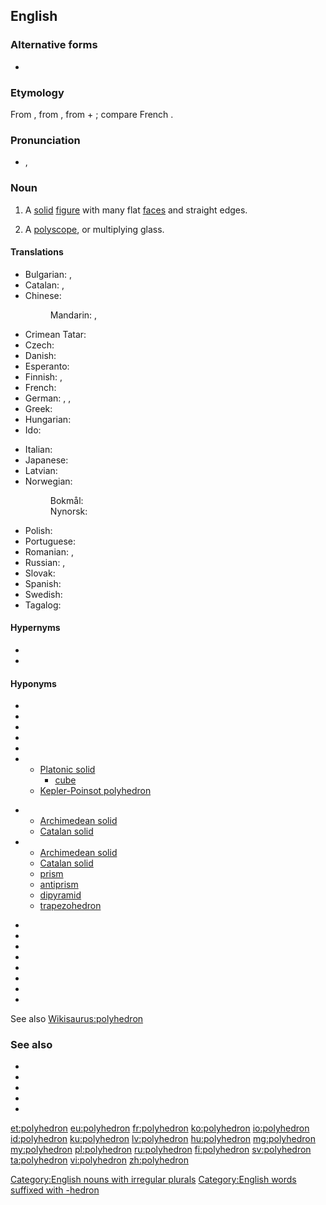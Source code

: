 ==English==
{{wikipedia}}

===Alternative forms===
* {{l|en|polyedron}}

===Etymology===
From {{etyl|NL.|en}}, from {{etyl|grc|en}} {{m|grc|πολύεδρον}}, from {{m|grc|πολύς||many}} + {{m|grc|ἕδρα||seat}}; compare French {{m|fr|polyèdre}}.

===Pronunciation===
* {{a|UK}} {{enPR|pŏlēhē'drən}}, {{IPA|/pɒliˈhiːdrən/|lang=en}}

===Noun===
{{en-noun|polyhedra|polyhedrons}}

# {{lb|en|geometry}} A [[solid]] [[figure]] with many flat [[face]]s and straight edges.
# {{lb|en|optics}} A [[polyscope]], or multiplying glass.

====Translations====
{{trans-top|geometry: solid figure}}
* Bulgarian: {{t+|bg|полиедър|m}}, {{t+|bg|многостен|m}}
* Catalan: {{t|ca|poliedre|m}}, {{t|ca|políedre|m}}
* Chinese:
*: Mandarin: {{t+|cmn|多面體|sc=Hani}}, {{t+|cmn|多面体|tr=duōmiàntǐ|sc=Hani}}
* Crimean Tatar: {{t|crh|çoqhanelik}}
* Czech: {{t|cs|mnohostěn|m}}
* Danish: {{t|da|polyeder|n}}
* Esperanto: {{t|eo|pluredro}}
* Finnish: {{t+|fi|monitahokas}}, {{t+|fi|polyedri}}
* French: {{t+|fr|polyèdre|m}}
* German: {{t+|de|Polyeder|n}}, {{t+|de|Vielflach|n}}, {{t+|de|Vielflächner|m}}
* Greek: {{t|el|πολύεδρον|n}}
* Hungarian: {{t+|hu|poliéder}}
* Ido: {{t+|io|poliedro}}
{{trans-mid}}
* Italian: {{t+|it|poliedro}}
* Japanese: {{t|ja|多面体|tr=ためんたい, tamentai|sc=Jpan}}
* Latvian: {{t|lv|daudzstūris}}
* Norwegian:
*: Bokmål: {{t|nb|polyeder|n}}
*: Nynorsk: {{t|nn|polyeder|n}}
* Polish: {{t+|pl|wielościan|m}}
* Portuguese: {{t+|pt|poliedro|m}}
* Romanian: {{t+|ro|poliedru|n}}, {{t|ro|poliedre|n-p}}
* Russian: {{t+|ru|многогра́нник|m}}, {{t+|ru|полиэ́др|m}}
* Slovak: {{t|sk|mnohosten|m}}
* Spanish: {{t+|es|poliedro}}
* Swedish: {{t+|sv|polyeder|c}}
* Tagalog: {{t|tl|damdayag}}
{{trans-bottom}}

{{trans-see|polyscope}}

====Hypernyms====
* {{l|en|abstract polyhedron}}
* {{l|en|polytope}}

====Hyponyms====
{{rel-top3|Hyponyms}}
* {{l|en|convex polyhedron}}
* {{l|en|star polyhedron}}
* {{l|en|uniform polyhedron}}
* {{l|en|dual polyhedron}}
* {{l|en|noble polyhedron}}
* {{l|en|regular polyhedron}}
** [[Platonic solid]]
*** [[cube]]
** [[Kepler-Poinsot polyhedron]]
{{rel-mid3}}
* {{l|en|quasiregular polyhedron}}
** [[Archimedean solid]]
** [[Catalan solid]]
* {{l|en|semiregular polyhedron}}
** [[Archimedean solid]]
** [[Catalan solid]]
** [[prism]]
** [[antiprism]]
** [[dipyramid]]
** [[trapezohedron]]
{{rel-mid3}}
* {{l|en|dodecahedron}}
* {{l|en|hexahedron}}
* {{l|en|icosahedron}}
* {{l|en|octahedron}}
* {{l|en|tetrahedron}}
* {{l|en|deltahedron}}
* {{l|en|Johnson solid}}
* {{l|en|zonohedron}}
{{rel-bottom}}
See also [[Wikisaurus:polyhedron]]

===See also===
* {{l|en|apeirohedron}}
* {{l|en|Schläfli symbol}}
* {{l|en|spherical polyhedron}}
* {{l|en|subpolyhedron}}
* {{l|en|tessellation}}

[[Category:English nouns with irregular plurals]]
[[Category:English words suffixed with -hedron]]

[[et:polyhedron]]
[[eu:polyhedron]]
[[fr:polyhedron]]
[[ko:polyhedron]]
[[io:polyhedron]]
[[id:polyhedron]]
[[ku:polyhedron]]
[[lv:polyhedron]]
[[hu:polyhedron]]
[[mg:polyhedron]]
[[my:polyhedron]]
[[pl:polyhedron]]
[[ru:polyhedron]]
[[fi:polyhedron]]
[[sv:polyhedron]]
[[ta:polyhedron]]
[[vi:polyhedron]]
[[zh:polyhedron]]
